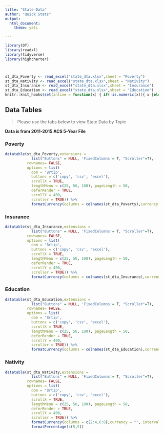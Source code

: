 ```yaml
---
title: "State Data"
author: "Quick Stats"
output: 
  html_document:
    theme: yeti

---
```


```r
library(DT)
library(readxl)
library(tidyverse)
library(highcharter)



st_dta_Poverty <- read_excel("state_dta.xlsx",sheet = "Poverty")
st_dta_Nativity <- read_excel("state_dta.xlsx",sheet = "Nativity")
st_dta_Insurance <- read_excel("state_dta.xlsx",sheet = "Insurance")
st_dta_Education <- read_excel("state_dta.xlsx",sheet = "Education")
knitr::knit_hooks$set(inline = function(x) { if(!is.numeric(x)){ x }else{ prettyNum(round(x,2), big.mark=",", digits=6) } })

```


## Data Tables {.tabset .tabset-fade .tabset-pills}
> Please use the tabs below to view State Data by Topic

**Data is from 2011-2015 ACS 5-Year File**

### Poverty
```r
datatable(st_dta_Poverty,extensions = 
            list("Buttons" = NULL, 'FixedColumns'= T, "Scroller"=T),
          rownames= FALSE, 
          options = list(
            dom = 'Brtip',
            buttons = c('copy', 'csv', 'excel'),
            scrollX = TRUE,
            lengthMenu = c(25, 50, 100), pageLength = 50,
            deferRender = TRUE,
            scrollY = 400,
            scroller = TRUE)) %>%
            formatCurrency(columns = colnames(st_dta_Poverty),currency = "", interval = 3, mark = ",", digits=0)
```

### Insurance
```r
datatable(st_dta_Insurance,extensions = 
            list("Buttons" = NULL, 'FixedColumns'= T, "Scroller"=T),
          rownames= FALSE, 
          options = list(
            dom = 'Brtip',
            buttons = c('copy', 'csv', 'excel'),
            scrollX = TRUE,
            lengthMenu = c(25, 50, 100), pageLength = 50,
            deferRender = TRUE,
            scrollY = 400,
            scroller = TRUE)) %>%
            formatCurrency(columns = colnames(st_dta_Insurance),currency = "", interval = 3, mark = ",", digits=0)
```


### Education
```r
datatable(st_dta_Education,extensions = 
            list("Buttons" = NULL, 'FixedColumns'= T, "Scroller"=T),
          rownames= FALSE, 
          options = list(
            dom = 'Brtip',
            buttons = c('copy', 'csv', 'excel'),
            scrollX = TRUE,
            lengthMenu = c(25, 50, 100), pageLength = 50,
            deferRender = TRUE,
            scrollY = 400,
            scroller = TRUE)) %>%
            formatCurrency(columns = colnames(st_dta_Education),currency = "", interval = 3, mark = ",", digits=0)
```

### Nativity
```r
datatable(st_dta_Nativity,extensions = 
            list("Buttons" = NULL, 'FixedColumns'= T, "Scroller"=T),
          rownames= FALSE, 
          options = list(
            dom = 'Brtip',
            buttons = c('copy', 'csv', 'excel'),
            scrollX = TRUE,
            lengthMenu = c(25, 50, 100), pageLength = 50,
            deferRender = TRUE,
            scrollY = 400,
            scroller = TRUE)) %>%
            formatCurrency(columns = c(2:4,6:8),currency = "", interval = 3, mark = ",", digits=0) %>%
            formatPercentage(c(5,9))
  
```

